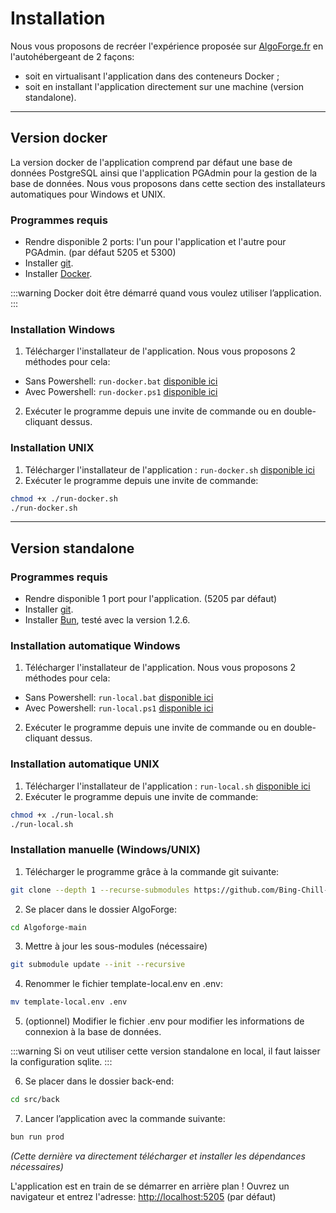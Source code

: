 # Installation

Nous vous proposons de recréer l'expérience proposée sur [AlgoForge.fr](https://algoforge.fr) en l'autohébergeant de 2 façons:

- soit en virtualisant l'application dans des conteneurs Docker ;
- soit en installant l'application directement sur une machine (version standalone).

---

## Version docker

La version docker de l'application comprend par défaut une base de données PostgreSQL ainsi que l'application PGAdmin pour la gestion de la base de données. Nous vous proposons dans cette section des installateurs automatiques pour Windows et UNIX.

### Programmes requis

- Rendre disponible 2 ports: l'un pour l'application et l'autre pour PGAdmin. (par défaut 5205 et 5300)
- Installer [git](https://git-scm.com/downloads).
- Installer [Docker](https://docker.com).

:::warning
Docker doit être démarré quand vous voulez utiliser l’application.
:::

### Installation Windows

1. Télécharger l'installateur de l'application. Nous vous proposons 2 méthodes pour cela:

- Sans Powershell: `run-docker.bat` [disponible ici](https://github.com/Bing-Chill-inc/Algoforge-main/blob/main/run-docker.bat)
- Avec Powershell: `run-docker.ps1` [disponible ici](https://github.com/Bing-Chill-inc/Algoforge-main/blob/main/run-docker.ps1)

2. Exécuter le programme depuis une invite de commande ou en double-cliquant dessus.

### Installation UNIX

1. Télécharger l'installateur de l'application : `run-docker.sh` [disponible ici](https://github.com/Bing-Chill-inc/Algoforge-main/blob/main/run-docker.sh)
2. Exécuter le programme depuis une invite de commande:

```bash
chmod +x ./run-docker.sh
./run-docker.sh
```

---

## Version standalone

### Programmes requis

- Rendre disponible 1 port pour l'application. (5205 par défaut)
- Installer [git](https://git-scm.com/downloads).
- Installer [Bun](https://bun.sh), testé avec la version 1.2.6.

### Installation automatique Windows

1. Télécharger l'installateur de l'application. Nous vous proposons 2 méthodes pour cela:

- Sans Powershell: `run-local.bat` [disponible ici](https://github.com/Bing-Chill-inc/Algoforge-main/blob/main/run-local.bat)
- Avec Powershell: `run-local.ps1` [disponible ici](https://github.com/Bing-Chill-inc/Algoforge-main/blob/main/run-local.ps1)

2. Exécuter le programme depuis une invite de commande ou en double-cliquant dessus.

### Installation automatique UNIX

1. Télécharger l'installateur de l'application : `run-local.sh` [disponible ici](https://github.com/Bing-Chill-inc/Algoforge-main/blob/main/run-local.sh)
2. Exécuter le programme depuis une invite de commande:

```bash
chmod +x ./run-local.sh
./run-local.sh
```

### Installation manuelle (Windows/UNIX)

1. Télécharger le programme grâce à la commande git suivante:

```bash
git clone --depth 1 --recurse-submodules https://github.com/Bing-Chill-inc/Algoforge-main.git
```

2. Se placer dans le dossier AlgoForge:

```bash
cd Algoforge-main
```

3. Mettre à jour les sous-modules (nécessaire)

```bash
git submodule update --init --recursive
```

4. Renommer le fichier template-local.env en .env:

```bash
mv template-local.env .env
```

5. (optionnel) Modifier le fichier .env pour modifier les informations de connexion à la base de données.

:::warning
Si on veut utiliser cette version standalone en local, il faut laisser la configuration sqlite.
:::

6. Se placer dans le dossier back-end:

```bash
cd src/back
```

7. Lancer l’application avec la commande suivante:

```bash
bun run prod
```

_(Cette dernière va directement télécharger et installer les dépendances nécessaires)_

L'application est en train de se démarrer en arrière plan ! Ouvrez un navigateur et entrez l'adresse: [http://localhost:5205](http://localhost:5205) (par défaut)
